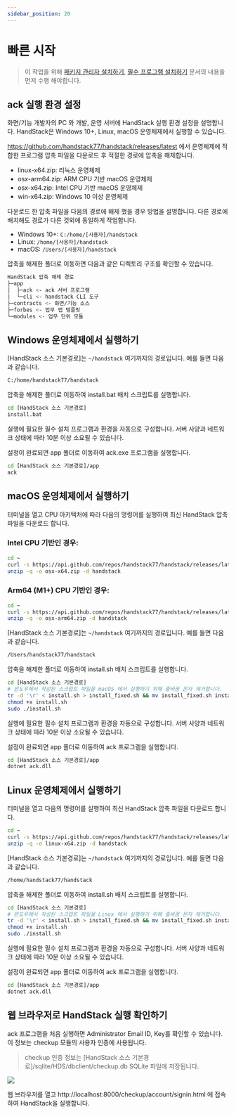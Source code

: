 ```yaml
---
sidebar_position: 20
---
```


# 빠른 시작

> 이 작업을 위해 [패키지 관리자 설치하기](/docs/startup/install/%ED%8C%A8%ED%82%A4%EC%A7%80-%EA%B4%80%EB%A6%AC%EC%9E%90-%EC%84%A4%EC%B9%98%ED%95%98%EA%B8%B0), [필수 프로그램 설치하기](/docs/startup/install/%ED%95%84%EC%88%98-%ED%94%84%EB%A1%9C%EA%B7%B8%EB%9E%A8-%EC%84%A4%EC%B9%98%ED%95%98%EA%B8%B0) 문서의 내용을 먼저 수행 해야합니다.

## ack 실행 환경 설정

화면/기능 개발자의 PC 와 개발, 운영 서버에 HandStack 실행 환경 설정을 설명합니다. HandStack은 Windows 10+, Linux, macOS 운영체제에서 실행할 수 있습니다.

https://github.com/handstack77/handstack/releases/latest 에서 운영체제에 적합한 프로그램 압축 파일을 다운로드 후 적절한 경로에 압축을 해제합니다.

* linux-x64.zip: 리눅스 운영체제
* osx-arm64.zip: ARM CPU 기반 macOS 운영체제
* osx-x64.zip: Intel CPU 기반 macOS 운영체제
* win-x64.zip: Windows 10 이상 운영체제

다운로드 한 압축 파일을 다음의 경로에 해제 했을 경우 방법을 설명합니다. 다른 경로에 배치해도 경로가 다른 것외에 동일하게 작업합니다.

- Windows 10+: `C:/home/[사용자]/handstack`
- Linux: `/home/[사용자]/handstack`
- macOS: `/Users/[사용자]/handstack`

압축을 해제한 폴더로 이동하면 다음과 같은 디렉토리 구조를 확인할 수 있습니다.

```bash
HandStack 압축 해제 경로
├─app
│  ├─ack <- ack 서버 프로그램
│  └─cli <- handstack CLI 도구
├─contracts <- 화면/기능 소스
├─forbes <- 업무 앱 템플릿
└─modules <- 업무 단위 모듈
```

## Windows 운영체제에서 실행하기

[HandStack 소스 기본경로]는 `~/handstack` 여기까지의 경로입니다. 예를 들면 다음과 같습니다.

```bash
C:/home/handstack77/handstack
```

압축을 해제한 폴더로 이동하여 install.bat 배치 스크립트를 실행합니다.
```bash
cd [HandStack 소스 기본경로]
install.bat
```

실행에 필요한 필수 설치 프로그램과 환경을 자동으로 구성합니다. 서버 사양과 네트워크 상태에 따라 10분 이상 소요될 수 있습니다.

설정이 완료되면 app 폴더로 이동하여 ack.exe 프로그램을 실행합니다.
```bash
cd [HandStack 소스 기본경로]/app
ack
```

## macOS 운영체제에서 실행하기

터미널을 열고 CPU 아키텍처에 따라 다음의 명령어를 실행하여 최신 HandStack 압축 파일을 다운로드 합니다.

### Intel CPU 기반인 경우:

```bash
cd ~
curl -s https://api.github.com/repos/handstack77/handstack/releases/latest | grep "browser_download_url.*osx-x64.zip" | cut -d : -f 2,3 | tr -d \" | xargs -n 1 curl -L -o osx-x64.zip
unzip -q -o osx-x64.zip -d handstack
```

### Arm64 (M1+) CPU 기반인 경우:

```bash
cd ~
curl -s https://api.github.com/repos/handstack77/handstack/releases/latest | grep "browser_download_url.*osx-arm64.zip" | cut -d : -f 2,3 | tr -d \" | xargs -n 1 curl -L -o osx-arm64.zip
unzip -q -o osx-arm64.zip -d handstack
```

[HandStack 소스 기본경로]는 `~/handstack` 여기까지의 경로입니다. 예를 들면 다음과 같습니다.

```bash
/Users/handstack77/handstack
```

압축을 해제한 폴더로 이동하여 install.sh 배치 스크립트를 실행합니다.
```bash
cd [HandStack 소스 기본경로]
# 윈도우에서 작성된 스크립트 파일을 macOS 에서 실행하기 위해 줄바꿈 문자 제거합니다.
tr -d '\r' < install.sh > install_fixed.sh && mv install_fixed.sh install.sh
chmod +x install.sh
sudo ./install.sh
```

실행에 필요한 필수 설치 프로그램과 환경을 자동으로 구성합니다. 서버 사양과 네트워크 상태에 따라 10분 이상 소요될 수 있습니다.

설정이 완료되면 app 폴더로 이동하여 ack 프로그램을 실행합니다.
```bash
cd [HandStack 소스 기본경로]/app
dotnet ack.dll
```

## Linux 운영체제에서 실행하기

터미널을 열고 다음의 명령어를 실행하여 최신 HandStack 압축 파일을 다운로드 합니다.

```bash
cd ~
curl -s https://api.github.com/repos/handstack77/handstack/releases/latest | grep "browser_download_url.*linux-x64.zip" | cut -d : -f 2,3 | tr -d \" | xargs -n 1 curl -L -o linux-x64.zip
unzip -q -o linux-x64.zip -d handstack
```

[HandStack 소스 기본경로]는 `~/handstack` 여기까지의 경로입니다. 예를 들면 다음과 같습니다.

```bash
/home/handstack77/handstack
```

압축을 해제한 폴더로 이동하여 install.sh 배치 스크립트를 실행합니다.
```bash
cd [HandStack 소스 기본경로]
# 윈도우에서 작성된 스크립트 파일을 Linux 에서 실행하기 위해 줄바꿈 문자 제거합니다.
tr -d '\r' < install.sh > install_fixed.sh && mv install_fixed.sh install.sh
chmod +x install.sh
sudo ./install.sh
```

실행에 필요한 필수 설치 프로그램과 환경을 자동으로 구성합니다. 서버 사양과 네트워크 상태에 따라 10분 이상 소요될 수 있습니다.

설정이 완료되면 app 폴더로 이동하여 ack 프로그램을 실행합니다.
```bash
cd [HandStack 소스 기본경로]/app
dotnet ack.dll
```

## 웹 브라우저로 HandStack 실행 확인하기

ack 프로그램을 처음 실행하면 Administrator Email ID, Key를 확인할 수 있습니다. 이 정보는 checkup 모듈의 사용자 인증에 사용됩니다.

> checkup 인증 정보는 [HandStack 소스 기본경로]/sqlite/HDS/dbclient/checkup.db SQLite 파일에 저장됩니다.

![](img/start-ack.png)

웹 브라우저를 열고 http://localhost:8000/checkup/account/signin.html 에 접속하여 HandStack을 실행합니다.